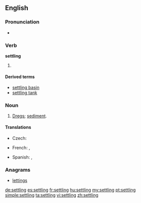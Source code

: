 ==English==

===Pronunciation===
* {{audio|en-us-settling.ogg|Audio (US)}}

===Verb===
{{wikipedia}}
'''settling'''

# {{present participle of|settle}}

====Derived terms====
* [[settling basin]]
* [[settling tank]]

===Noun===
{{en-noun}}

# {{context|usually plural}} [[dregs|Dregs]]; [[sediment]].

====Translations====
{{trans-top|dregs}}
* Czech: {{t-|cs|sedlina|f}}
{{trans-mid}}
* French: {{t|fr|sédimentation|f}}, {{t|fr|sédiments|m|p}}
{{trans-bottom}}
{{checktrans-top}}
* Spanish: {{t|es|decantación|f}}, {{t|es|concho|m}}
{{trans-bottom}}

===Anagrams===
* [[lettings#English|lettings]]

[[de:settling]]
[[es:settling]]
[[fr:settling]]
[[hu:settling]]
[[my:settling]]
[[pt:settling]]
[[simple:settling]]
[[ta:settling]]
[[vi:settling]]
[[zh:settling]]